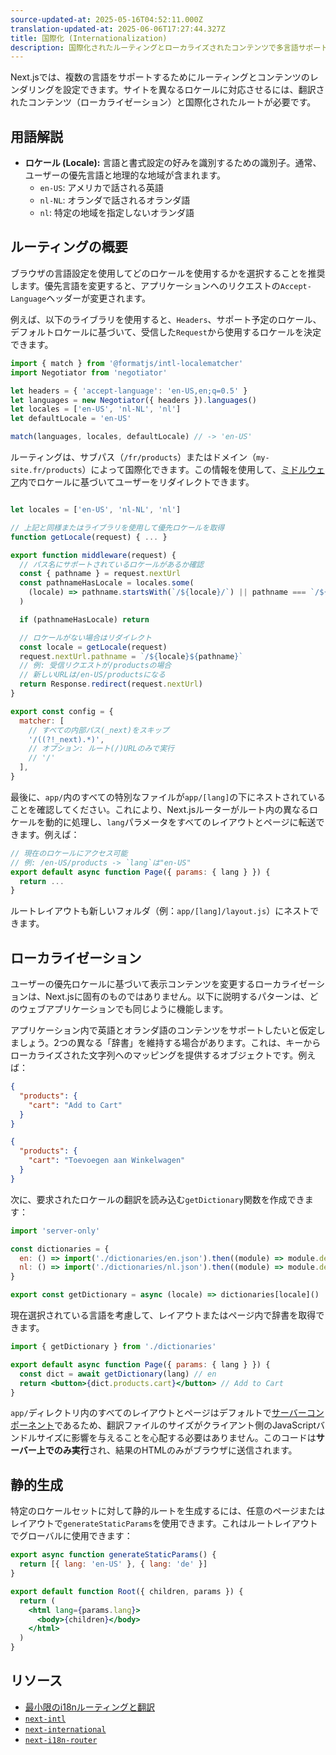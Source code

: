 ```yaml
---
source-updated-at: 2025-05-16T04:52:11.000Z
translation-updated-at: 2025-06-06T17:27:44.327Z
title: 国際化 (Internationalization)
description: 国際化されたルーティングとローカライズされたコンテンツで多言語サポートを追加します。
---
```


Next.jsでは、複数の言語をサポートするためにルーティングとコンテンツのレンダリングを設定できます。サイトを異なるロケールに対応させるには、翻訳されたコンテンツ（ローカライゼーション）と国際化されたルートが必要です。

## 用語解説

- **ロケール (Locale):** 言語と書式設定の好みを識別するための識別子。通常、ユーザーの優先言語と地理的な地域が含まれます。
  - `en-US`: アメリカで話される英語
  - `nl-NL`: オランダで話されるオランダ語
  - `nl`: 特定の地域を指定しないオランダ語

## ルーティングの概要

ブラウザの言語設定を使用してどのロケールを使用するかを選択することを推奨します。優先言語を変更すると、アプリケーションへのリクエストの`Accept-Language`ヘッダーが変更されます。

例えば、以下のライブラリを使用すると、`Headers`、サポート予定のロケール、デフォルトロケールに基づいて、受信した`Request`から使用するロケールを決定できます。

```js filename="middleware.js"
import { match } from '@formatjs/intl-localematcher'
import Negotiator from 'negotiator'

let headers = { 'accept-language': 'en-US,en;q=0.5' }
let languages = new Negotiator({ headers }).languages()
let locales = ['en-US', 'nl-NL', 'nl']
let defaultLocale = 'en-US'

match(languages, locales, defaultLocale) // -> 'en-US'
```

ルーティングは、サブパス（`/fr/products`）またはドメイン（`my-site.fr/products`）によって国際化できます。この情報を使用して、[ミドルウェア](/docs/app/building-your-application/routing/middleware)内でロケールに基づいてユーザーをリダイレクトできます。

```js filename="middleware.js"

let locales = ['en-US', 'nl-NL', 'nl']

// 上記と同様またはライブラリを使用して優先ロケールを取得
function getLocale(request) { ... }

export function middleware(request) {
  // パス名にサポートされているロケールがあるか確認
  const { pathname } = request.nextUrl
  const pathnameHasLocale = locales.some(
    (locale) => pathname.startsWith(`/${locale}/`) || pathname === `/${locale}`
  )

  if (pathnameHasLocale) return

  // ロケールがない場合はリダイレクト
  const locale = getLocale(request)
  request.nextUrl.pathname = `/${locale}${pathname}`
  // 例: 受信リクエストが/productsの場合
  // 新しいURLは/en-US/productsになる
  return Response.redirect(request.nextUrl)
}

export const config = {
  matcher: [
    // すべての内部パス(_next)をスキップ
    '/((?!_next).*)',
    // オプション: ルート(/)URLのみで実行
    // '/'
  ],
}
```

最後に、`app/`内のすべての特別なファイルが`app/[lang]`の下にネストされていることを確認してください。これにより、Next.jsルーターがルート内の異なるロケールを動的に処理し、`lang`パラメータをすべてのレイアウトとページに転送できます。例えば：

```jsx filename="app/[lang]/page.js"
// 現在のロケールにアクセス可能
// 例: /en-US/products -> `lang`は"en-US"
export default async function Page({ params: { lang } }) {
  return ...
}
```

ルートレイアウトも新しいフォルダ（例：`app/[lang]/layout.js`）にネストできます。

## ローカライゼーション

ユーザーの優先ロケールに基づいて表示コンテンツを変更するローカライゼーションは、Next.jsに固有のものではありません。以下に説明するパターンは、どのウェブアプリケーションでも同じように機能します。

アプリケーション内で英語とオランダ語のコンテンツをサポートしたいと仮定しましょう。2つの異なる「辞書」を維持する場合があります。これは、キーからローカライズされた文字列へのマッピングを提供するオブジェクトです。例えば：

```json filename="dictionaries/en.json"
{
  "products": {
    "cart": "Add to Cart"
  }
}
```

```json filename="dictionaries/nl.json"
{
  "products": {
    "cart": "Toevoegen aan Winkelwagen"
  }
}
```

次に、要求されたロケールの翻訳を読み込む`getDictionary`関数を作成できます：

```jsx filename="app/[lang]/dictionaries.js"
import 'server-only'

const dictionaries = {
  en: () => import('./dictionaries/en.json').then((module) => module.default),
  nl: () => import('./dictionaries/nl.json').then((module) => module.default),
}

export const getDictionary = async (locale) => dictionaries[locale]()
```

現在選択されている言語を考慮して、レイアウトまたはページ内で辞書を取得できます。

```jsx filename="app/[lang]/page.js"
import { getDictionary } from './dictionaries'

export default async function Page({ params: { lang } }) {
  const dict = await getDictionary(lang) // en
  return <button>{dict.products.cart}</button> // Add to Cart
}
```

`app/`ディレクトリ内のすべてのレイアウトとページはデフォルトで[サーバーコンポーネント](/docs/app/building-your-application/rendering/server-components)であるため、翻訳ファイルのサイズがクライアント側のJavaScriptバンドルサイズに影響を与えることを心配する必要はありません。このコードは**サーバー上でのみ実行**され、結果のHTMLのみがブラウザに送信されます。

## 静的生成

特定のロケールセットに対して静的ルートを生成するには、任意のページまたはレイアウトで`generateStaticParams`を使用できます。これはルートレイアウトでグローバルに使用できます：

```jsx filename="app/[lang]/layout.js"
export async function generateStaticParams() {
  return [{ lang: 'en-US' }, { lang: 'de' }]
}

export default function Root({ children, params }) {
  return (
    <html lang={params.lang}>
      <body>{children}</body>
    </html>
  )
}
```

## リソース

- [最小限のi18nルーティングと翻訳](https://github.com/vercel/next.js/tree/canary/examples/app-dir-i18n-routing)
- [`next-intl`](https://next-intl-docs.vercel.app/docs/next-13)
- [`next-international`](https://github.com/QuiiBz/next-international)
- [`next-i18n-router`](https://github.com/i18nexus/next-i18n-router)